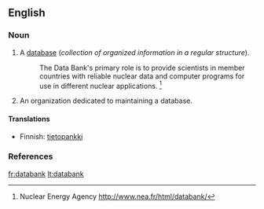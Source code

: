 ==English==

===Noun===
{{en-noun}}

# A [[database]] (''collection of organized information in a regular structure'').
#:The Data Bank's primary role is to provide scientists in member countries with reliable nuclear data and computer programs for use in different nuclear applications. <ref>Nuclear Energy Agency [[http://www.nea.fr/html/databank/]]</ref>
# An organization dedicated to maintaining a database.

====Translations====
{{top}}
*Finnish: [[tietopankki]]
{{bottom}}

===References===
<div class="references-small"><references/></div>

[[fr:databank]]
[[lt:databank]]